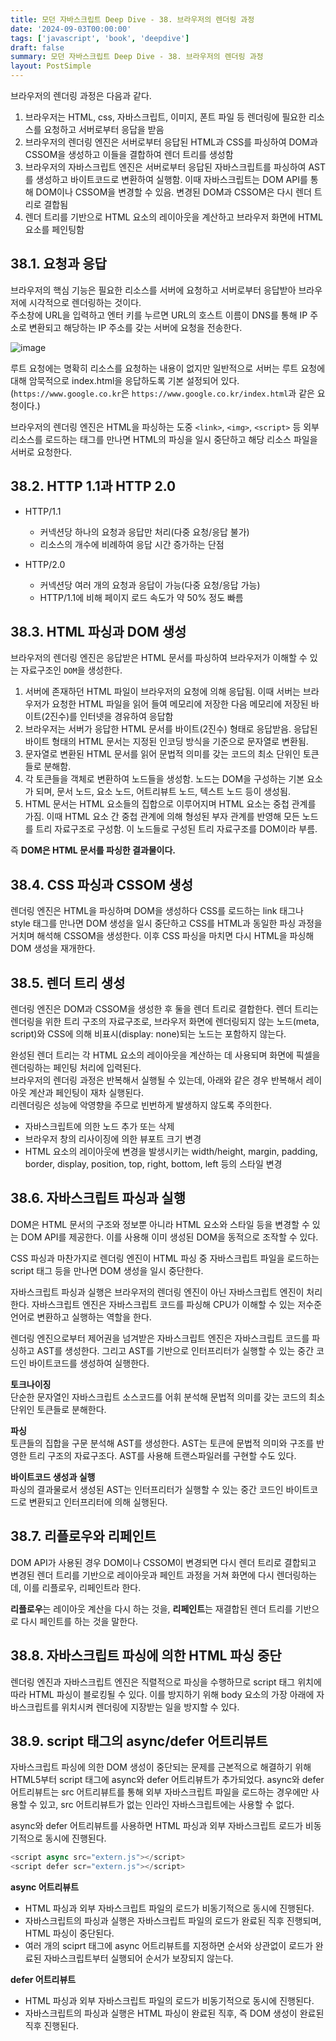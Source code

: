 ```yaml
---
title: 모던 자바스크립트 Deep Dive - 38. 브라우저의 렌더링 과정
date: '2024-09-03T00:00:00'
tags: ['javascript', 'book', 'deepdive']
draft: false
summary: 모던 자바스크립트 Deep Dive - 38. 브라우저의 렌더링 과정
layout: PostSimple
---
```


브라우저의 렌더링 과정은 다음과 같다.

1. 브라우저는 HTML, css, 자바스크립트, 이미지, 폰트 파일 등 렌더링에 필요한 리소스를 요청하고 서버로부터 응답을 받음
2. 브라우저의 렌더링 엔진은 서버로부터 응답된 HTML과 CSS를 파싱하여 DOM과 CSSOM을 생성하고 이들을 결합하여 렌더 트리를 생성함
3. 브라우저의 자바스크립트 엔진은 서버로부터 응답된 자바스크립트를 파싱하여 AST를 생성하고 바이트코드로 변환하여 실행함. 이때 자바스크립트는 DOM API를 통해 DOM이나 CSSOM을 변경할 수 있음. 변경된 DOM과 CSSOM은 다시 렌더 트리로 결합됨
4. 렌더 트리를 기반으로 HTML 요소의 레이아웃을 계산하고 브라우저 화면에 HTML 요소를 페인팅함

## 38.1. 요청과 응답

브라우저의 핵심 기능은 필요한 리소스를 서버에 요청하고 서버로부터 응답받아 브라우저에 시각적으로 렌더링하는 것이다.  
주소창에 URL을 입력하고 엔터 키를 누르면 URL의 호스트 이름이 DNS를 통해 IP 주소로 변환되고 해당하는 IP 주소를 갖는 서버에 요청을 전송한다.

![image](https://github.com/user-attachments/assets/ce2e5578-f295-4da7-9df2-8122548b9cce)

루트 요청에는 명확히 리소스를 요청하는 내용이 없지만 일반적으로 서버는 루트 요청에 대해 암묵적으로 index.html을 응답하도록 기본 설정되어 있다.
(`https://www.google.co.kr`은 `https://www.google.co.kr/index.html`과 같은 요청이다.)

브라우저의 렌더링 엔진은 HTML을 파싱하는 도중 `<link>`, `<img>`, `<script>` 등 외부 리소스를 로드하는 태그를 만나면 HTML의 파싱을 일시 중단하고 해당 리소스 파일을 서버로 요청한다.

## 38.2. HTTP 1.1과 HTTP 2.0

- HTTP/1.1

  - 커넥션당 하나의 요청과 응답만 처리(다중 요청/응답 불가)
  - 리소스의 개수에 비례하여 응답 시간 증가하는 단점

- HTTP/2.0
  - 커넥션당 여러 개의 요청과 응답이 가능(다중 요청/응답 가능)
  - HTTP/1.1에 비해 페이지 로드 속도가 약 50% 정도 빠름

## 38.3. HTML 파싱과 DOM 생성

브라우저의 렌더링 엔진은 응답받은 HTML 문서를 파싱하여 브라우저가 이해할 수 있는 자료구조인 `DOM`을 생성한다.

1. 서버에 존재하던 HTML 파일이 브라우저의 요청에 의해 응답됨. 이때 서버는 브라우저가 요청한 HTML 파일을 읽어 들여 메모리에 저장한 다음 메모리에 저장된 바이트(2진수)를 인터넷을 경유하여 응답함
2. 브라우저는 서버가 응답한 HTML 문서를 바이트(2진수) 형태로 응답받음. 응답된 바이트 형태의 HTML 문서는 지정된 인코딩 방식을 기준으로 문자열로 변환됨.
3. 문자열로 변환된 HTML 문서를 읽어 문법적 의미를 갖는 코드의 최소 단위인 토큰들로 분해함.
4. 각 토큰들을 객체로 변환하여 노드들을 생성함. 노드는 DOM을 구성하는 기본 요소가 되며, 문서 노드, 요소 노드, 어트리뷰트 노드, 텍스트 노드 등이 생성됨.
5. HTML 문서는 HTML 요소들의 집합으로 이루어지며 HTML 요소는 중첩 관계를 가짐. 이때 HTML 요소 간 중첩 관계에 의해 형성된 부자 관계를 반영해 모든 노드를 트리 자료구조로 구성함. 이 노드들로 구성된 트리 자료구조를 DOM이라 부름.

즉 **DOM은 HTML 문서를 파싱한 결과물이다.**

## 38.4. CSS 파싱과 CSSOM 생성

렌더링 엔진은 HTML을 파싱하며 DOM을 생성하다 CSS를 로드하는 link 태그나 style 태그를 만나면 DOM 생성을 일시 중단하고 CSS를 HTML과 동일한 파싱 과정을 거치며 해석해 CSSOM을 생성한다. 이후 CSS 파싱을 마치면 다시 HTML을 파싱해 DOM 생성을 재개한다.

## 38.5. 렌더 트리 생성

렌더링 엔진은 DOM과 CSSOM을 생성한 후 둘을 렌더 트리로 결합한다. 렌더 트리는 렌더링을 위한 트리 구조의 자료구조로, 브라우저 화면에 렌더링되지 않는 노드(meta, script)와 CSS에 의해 비표시(display: none)되는 노드는 포함하지 않는다.

완성된 렌더 트리는 각 HTML 요소의 레이아웃을 계산하는 데 사용되며 화면에 픽셀을 렌더링하는 페인팅 처리에 입력된다.  
브라우저의 렌더링 과정은 반복해서 실행될 수 있는데, 아래와 같은 경우 반복해서 레이아웃 계산과 페인팅이 재차 실행된다.  
리렌더링은 성능에 악영향을 주므로 빈번하게 발생하지 않도록 주의한다.

- 자바스크립트에 의한 노드 추가 또는 삭제
- 브라우저 창의 리사이징에 의한 뷰포트 크기 변경
- HTML 요소의 레이아웃에 변경을 발생시키는 width/height, margin, padding, border, display, position, top, right, bottom, left 등의 스타일 변경

## 38.6. 자바스크립트 파싱과 실행

DOM은 HTML 문서의 구조와 정보뿐 아니라 HTML 요소와 스타일 등을 변경할 수 있는 DOM API를 제공한다. 이를 사용해 이미 생성된 DOM을 동적으로 조작할 수 있다.

CSS 파싱과 마찬가지로 렌더링 엔진이 HTML 파싱 중 자바스크립트 파일을 로드하는 script 태그 등을 만나면 DOM 생성을 일시 중단한다.

자바스크립트 파싱과 실행은 브라우저의 렌더링 엔진이 아닌 자바스크립트 엔진이 처리한다. 자바스크립트 엔진은 자바스크립트 코드를 파싱해 CPU가 이해할 수 있는 저수준 언어로 변환하고 실행하는 역할을 한다.

렌더링 엔진으로부터 제어권을 넘겨받은 자바스크립트 엔진은 자바스크립트 코드를 파싱하고 AST를 생성한다. 그리고 AST를 기반으로 인터프리터가 실행할 수 있는 중간 코드인 바이트코드를 생성하여 실행한다.

**토크나이징**  
단순한 문자열인 자바스크립트 소스코드를 어휘 분석해 문법적 의미를 갖는 코드의 최소 단위인 토큰들로 분해한다.

**파싱**  
토큰들의 집합을 구문 분석해 AST를 생성한다. AST는 토큰에 문법적 의미와 구조를 반영한 트리 구조의 자료구조다. AST를 사용해 트랜스파일러를 구현할 수도 있다.

**바이트코드 생성과 실행**  
파싱의 결과물로서 생성된 AST는 인터프리터가 실행할 수 있는 중간 코드인 바이트코드로 변환되고 인터프리터에 의해 실행된다.

## 38.7. 리플로우와 리페인트

DOM API가 사용된 경우 DOM이나 CSSOM이 변경되면 다시 렌더 트리로 결합되고 변경된 렌더 트리를 기반으로 레이아웃과 페인트 과정을 거쳐 화면에 다시 렌더링하는데, 이를 리플로우, 리페인트라 한다.

**리플로우**는 레이아웃 계산을 다시 하는 것을, **리페인트**는 재결합된 렌더 트리를 기반으로 다시 페인트를 하는 것을 말한다.

## 38.8. 자바스크립트 파싱에 의한 HTML 파싱 중단

렌더링 엔진과 자바스크립트 엔진은 직렬적으로 파싱을 수행하므로 script 태그 위치에 따라 HTML 파싱이 블로킹될 수 있다. 이를 방지하기 위해 body 요소의 가장 아래에 자바스크립트를 위치시켜 렌더링에 지장받는 일을 방지할 수 있다.

## 38.9. script 태그의 async/defer 어트리뷰트

자바스크립트 파싱에 의한 DOM 생성이 중단되는 문제를 근본적으로 해결하기 위해 HTML5부터 script 태그에 async와 defer 어트리뷰트가 추가되었다. async와 defer 어트리뷰트는 src 어트리뷰트를 통해 외부 자바스크립트 파일을 로드하는 경우에만 사용할 수 있고, src 어트리뷰트가 없는 인라인 자바스크립트에는 사용할 수 없다.

async와 defer 어트리뷰트를 사용하면 HTML 파싱과 외부 자바스크립트 로드가 비동기적으로 동시에 진행된다.

```js
<script async src="extern.js"></script>
<script defer scr="extern.js"></script>
```

**async 어트리뷰트**

- HTML 파싱과 외부 자바스크립트 파일의 로드가 비동기적으로 동시에 진행된다.
- 자바스크립트의 파싱과 실행은 자바스크립트 파일의 로드가 완료된 직후 진행되며, HTML 파싱이 중단된다.
- 여러 개의 sciprt 태그에 async 어트리뷰트를 지정하면 순서와 상관없이 로드가 완료된 자바스크립트부터 실행되어 순서가 보장되지 않는다.

**defer 어트리뷰트**

- HTML 파싱과 외부 자바스크립트 파일의 로드가 비동기적으로 동시에 진행된다.
- 자바스크립트의 파싱과 실행은 HTML 파싱이 완료된 직후, 즉 DOM 생성이 완료된 직후 진행된다.
